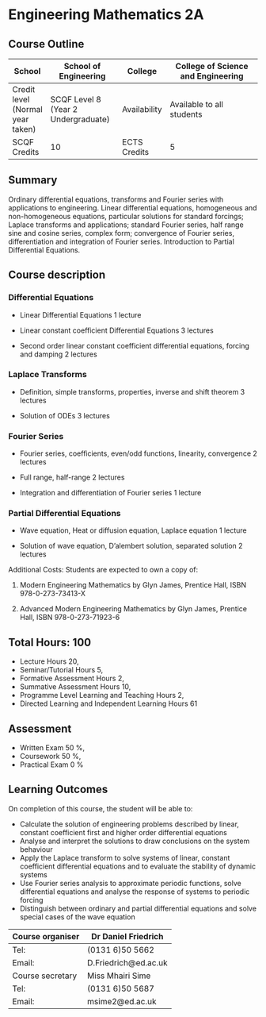 # Engineering Mathematics 2A



## Course Outline

| School | School of Engineering | College | College of Science and Engineering |
|--------|-----------------------|---------|------------------------------------|
| Credit level (Normal year taken) | SCQF Level 8 (Year 2 Undergraduate) | Availability | Available to all students |
| SCQF Credits | 10 | ECTS Credits | 5 |

## Summary

Ordinary differential equations, transforms and Fourier series with applications to engineering. Linear differential equations, homogeneous and non-homogeneous equations, particular solutions for standard forcings; Laplace transforms and applications; standard Fourier series, half range sine and cosine series, complex form; convergence of Fourier series, differentiation and integration of Fourier series. Introduction to Partial Differential Equations.

## Course description

### Differential Equations

- Linear Differential Equations 1 lecture

- Linear constant coefficient Differential Equations 3  lectures

- Second order linear constant coefficient differential  equations, forcing and damping 2 lectures

### Laplace Transforms

- Definition, simple transforms, properties, inverse and shift theorem 3 lectures

- Solution of ODEs 3 lectures

### Fourier Series

- Fourier series, coefficients, even/odd functions, linearity,  convergence 2 lectures

- Full range, half-range 2 lectures

- Integration and differentiation of Fourier series 1 lecture

### Partial Differential Equations

- Wave equation, Heat or diffusion equation, Laplace equation  1 lecture

- Solution of wave equation, D'alembert solution, separated  solution  2 lectures


Additional Costs: Students are expected to own a copy of:

1. Modern Engineering Mathematics by Glyn James, Prentice Hall, ISBN 978-0-273-73413-X

2. Advanced Modern Engineering Mathematics by Glyn James, Prentice Hall, ISBN 978-0-273-71923-6

## Total Hours: 100

- Lecture Hours 20,
- Seminar/Tutorial Hours 5,
- Formative Assessment Hours 2,
- Summative Assessment Hours 10,
- Programme Level Learning and Teaching Hours 2,
- Directed Learning and Independent Learning Hours 61

## Assessment

- Written Exam 50 %,
- Coursework 50 %,
- Practical Exam 0 %
    
## Learning Outcomes

On completion of this course, the student will be able to:

- Calculate the solution of engineering problems described by linear, constant coefficient first and higher order differential equations
- Analyse and interpret the solutions to draw conclusions on the system behaviour
- Apply the Laplace transform to solve systems of linear, constant coefficient differential equations and to evaluate the stability of dynamic systems
- Use Fourier series analysis to approximate periodic functions, solve differential equations and analyse the response of systems to periodic forcing
-  Distinguish between ordinary and partial differential equations and solve special cases of the wave equation


| Course organiser | Dr Daniel Friedrich |
|------------------|---------------------|
| Tel: | (0131 6)50 5662 |
| Email: | D.Friedrich@ed.ac.uk |
| Course secretary | Miss Mhairi Sime | 
| Tel: |  (0131 6)50 5687 |
| Email: |  msime2@ed.ac.uk |